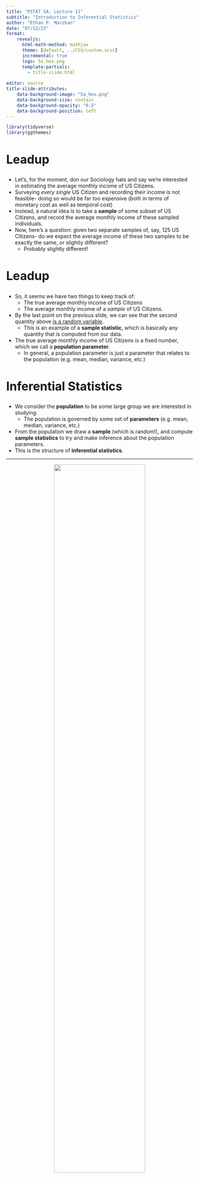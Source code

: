 ```yaml
---
title: "PSTAT 5A: Lecture 11"
subtitle: "Introduction to Inferential Statistics"
author: "Ethan P. Marzban"
date: "07/12/23"
format: 
    revealjs:
      html-math-method: mathjax
      theme: [default, ../CSS/custom.scss]
      incremental: true
      logo: 5a_hex.png
      template-partials:
        - title-slide.html
      
editor: source
title-slide-attributes:
    data-background-image: "5a_hex.png"
    data-background-size: contain
    data-background-opacity: "0.5"
    data-background-position: left
---
```


```r
library(tidyverse)
library(ggthemes)
```

## Leadup {style="font-size:32px"}

- Let's, for the moment, don our Sociology hats and say we're interested in estimating the average monthly income of US Citizens.
- Surveying *every* *single* US Citizen and recording their income is not feasible- doing so would be far too expensive (both in terms of monetary cost as well as temporal cost)
- Instead, a natural idea is to take a **sample** of some subset of US Citizens, and record the average monthly income of these sampled individuals. 
- Now, here's a question: given two separate samples of, say, 125 US Citizens- do we expect the average income of these two samples to be exactly the same, or slightly different?
    - Probably slightly different!

## Leadup {style="font-size:32px"}

- So, it seems we have two things to keep track of:
    - The true average monthly income of US Citizens
    - The average monthly income of a *sample* of US Citizens.
- By the last point on the previous slide, we can see that the second quantity above [is a random variable]{.underline}.
    - This is an example of a **sample statistic**, which is basically any quantity that is computed from our data.
- The true average monthly income of US Citizens is a fixed number, which we call a **population parameter**.
    - In general, a population parameter is just a parameter that relates to the population (e.g. mean, median, variance, etc.)



## Inferential Statistics {style="font-size:32px"}

- We consider the **population** to be some large group we are interested in studying.
    - The population is governed by some set of **parameters** (e.g. mean, median, variance, etc.)
- From the population we draw a **sample** (which is random!), and compute **sample statistics** to try and make inference about the population parameters. 
- This is the structure of **inferential statistics**.

---

:::{style="text-align:center"}
![](sampling_2.svg){width="70%"}
:::

## Parameter vs. Statistic {style="font-size:30px"}

- It is *extremely* important to be able to distinguish a *population parameter* from a *sample statistic*.
- There are a couple of ways to do this.
- The first is to consider the general structure of the situation: if a given quatntity is describing the *population*, then it must be a *population parameter*.
    - If, instead, it is describing a *sample*, then it must be a *sample statistic*.
- The other way to think about this is through randomness: remember that different samples correspond to different observed values of our sample statistic.
    - So, imagine asking yourself: "if I took a different sample, would this quantity change?" If so, then it is a sample statistic (or, more carefully, an observed instance of a sample statistic).

## Worked-Out Example

:::{.fragment}
::: callout-tip
## Worked-Out Example 1

:::{.nonincremental}
::: {style="font-size: 30px"}
A veterinarian wishes to determine the true proportion of all cats that suffer from FIV (Feline Immunodeficiency Virus). To that end, she takes a representative sample of 100 cats and finds that 3.2\% of cats in this sample have FIV.

a. Identify the population.
b. Identify the sample.
c. Identify the population parameter of interest.
d. Is the value of $3.2\%$ a population parameter, or an observed instance of a sample statistic?

:::
:::
:::
:::

## Solution {style="font-size:30px"}

a. the population is the set of all cats in the world, since we the veterinarian seeks to describe the prevalence of FIV among *all cats*.

b. In this context, the sample is the set of 100 cats the veterinarian examined.

c. The population parameter of interest is $p =$ "the true proportion of cats that suffer from FIV".

d. The value of 3.2\% is an observed instance of a **sample statistic**, because if the veterinarian had taken a *different* sample of 100 cats she likely would have observed a different proportion of FIV-positive cats.

    - If, instead, the problem stated that 3.2% of *all cats* have FIV, then this would be describing a *population parameter* as it is a statement about the *population*.


## Your Turn!
:::{.fragment}
::: callout-tip
## Exercise 1

:::{.nonincremental}
::: {style="font-size: 30px"}
A group of (slightly bored) college students would like to determine the true average amount of soda (in liters) in 1-liter soda bottles. To that effect, they purchase 12 different 1-liter soda bottles and find the average amount of soda in these 12 bottles is 0.98L.

a. Identify the population.
b. Identify the sample.
c. Identify the population parameter of interest.
d. Is the value of 0.98 a population parameter, or an observed instance of a sample statistic?

:::
:::
:::
:::

## Different Population Parameters {style="font-size:30px"}

- So far we've seen examples of two different population parameters:
    - A **population proportion**
    - A **population mean**
- Other population parameters exist! For instance, we could talk about the population *median*, the population *variance*, or even the population *IQR*.

- Up until now, I've been pretty vague about what "inferences" mean. This is because "making inferences" is a broad term!
- One part of making inferences is trying to **estimate** the value of a population parameter.
    - This process is called **parameter estimation**.

## Parameter Estimation {style="font-size:30px"}

- Both Worked-Out Example 1 and Exercise 1 were (implicitly) problems about parameter estimation.
    - In Worked-Out Example 1, the veterinarian wanted to *estimate* the true proportion of FIV-positive cats
    - In Exercise 1, the college students wanted to *estimate* the true average amount of soda in 1L soda bottles.
- In general, we use a sample statistic to estimate a population parameter. Some common estimators of some population parameters are:

---

:::{style="font-size:30px"}
| Parameter | Symbol | Estimator |
|:---------:|:------:|:---------:|
| Mean | $\mu$ | $\displaystyle \overline{X} = \frac{1}{n} \sum_{i=1}^{n} X_i$ <br /> (the sample mean) |
| Proportion | $p$ | $\widehat{P}$ <br /> (the sample proportion) |
| Variance | $\sigma^2$ | $\displaystyle s_x^2 = \frac{1}{n - 1} \sum_{i=1}^{n} (X_i - \overline{X})^2$ <br /> (the sample variance) |
| Std. Dev | $\sigma$ | $\displaystyle s_x = \sqrt{\frac{1}{n - 1} \sum_{i=1}^{n} (X_i - \overline{X})^2}$ <br /> (the sample std. dev.) |
:::

## A Wrench in the Spanner {style="font-size:30px"}

- Now, can anyone see a potential problem in using a sample statistic to estimate a population parameter?
    - That's right- the sample statistics are *random*!
    - For example, every time the veterinarian in Worked-Out Example 1 took a new sample of 100 cats she would obtain a different estimate for the true proportion of cats that have FIV.
    - So, we need some way to express the uncertainty that comes from the randomness of these sample statistics.

- To explore this, let's do a live demo using Python.
    - In the demo, I will *simulate* drawing several samples of 500 cats, recording the proportion of FIV-positive cats, and drawing the distribution of these sample proportions.

- By the way, the distribution of a sample statistic is called the **sampling distribution** of that statistic.

## Result {style="font-size:30px"}

- Before we summarize these results, we should introduce a bit of notation.
    - We let $\widehat{P}$, read "p-hat" denote the *random variable* that is the proportion of a hypothetical sample.
    - We let $\widehat{p}$ denote an *observed instance* of $\widehat{P}$; i.e. the sample proportion of a *particular* sample.
    
- With this notation in mind, we can see that the demo illustrated the following fact: $\widehat{P}$ is normally distributed!
    - It turns out that the expected value of $\widehat{P}$ is $p$, the true population proportion, and the standard deviation (which, in the context of estimation, is sometimes called the **standard error**) is
    $$ \sqrt{\frac{p(1 - p)}{n} } $$

## Central Limit Theorem for Proportions {style="font-size:30px"}

:::{.callout-important}
::: {style="font-size: 24px"}
If we have reasonably representative samples taken from a population with true proportion $p$ and let $\widehat{P}$ denote the sample proportion, then
$$ \widehat{P} \sim \mathcal{N}\left( p, \ \sqrt{ \frac{p(1 - p)}{n} } \right) $$
**provided that**

:::{.nonincremental}
1) $np \geq 10$
2) $n(1 - p) \geq 10$
:::
:::
:::

- The two conditions above are sometimes referred to as the **success-failure conditions**, and must be satisfied in order to invoke the Central Limit Theorem for Proportions (CLTP).
    - We'll talk a bit more about "reasonably representative" samples later in the course (time-permitting).

## Worked-Out Example {style="font-size:32px"}

:::{.fragment}
::: callout-tip
## Worked-Out Example 1

:::{.nonincremental}
::: {style="font-size: 30px"}
Suppose a recent study has revealed that 87\% of Americans are in favor of offering more healthy options at fast-food restaurants. A surveyor takes a representative sample of size 120 Americans, and records the proportion of these Americans that support offering more healthy options at fast-food restaurants.

a. Define the random variable of interest.
b. What is the probability that fewer than 90% of people in the sample support offering more healthy options at fast-food restaurants?
c. What is the probability that the proportion of people in the sample who support offering more healthy options at fast-food restaurants lies within 2\% of the true proportion of 87\%?

:::
:::
:::
:::

## Solutions {style="font-size:30px"}

a) Let $\widehat{P} =$ the proportion of Americans in the sample of size $n = 120$ that support offering more healthy options at fast-food restaurants.

## Solutions {style="font-size:28px"}

b) We would like to utilize the Central Limit Theorem for Proportions. First, we check:
    1) $np = (120) \cdot (0.87) = 104.4 \geq 10 \ \checkmark$
    2) $n(1 - p) = (120) \cdot (1 - 0.87) \approx 15.6 \geq 10 \ \checkmark$
    
    - Since both of the success-failure conditions are satisfied, we know that
$$ \widehat{P} \sim \mathcal{N}\left(0.87, \ \sqrt{\frac{0.87 \cdot (1 - 0.87)}{120}} \right) \sim \mathcal{N}\left(0.87, \ 0.031 \right) $$
and so
$$ \mathbb{P}(\widehat{P} \leq 0.9) = \mathbb{P}\left( \frac{\widehat{P} - 0.87}{0.031} \leq \frac{0.9 - 0.87}{0.031} \right) = \mathbb{P}\left( \frac{\widehat{P} - 0.87}{0.031} \leq 0.97 \right) $$
which equates to around $\boxed{0.8340 = 83.40\%}$

## Solutions {style="font-size:30px"}

c. We seek $\mathbb{P}(0.85 \leq \widehat{P} \leq 0.89)$. 
    - First, we write this as $\mathbb{P}(\widehat{P} \leq 0.89) - \mathbb{P}(\widehat{P} \leq 0.85)$
    - Next, we standardize:
    \begin{align*}
      z_1 & = \frac{0.89 - 0.87}{0.031} \approx 0.65   \\
      z_2 & = \frac{0.85 - 0.87}{0.031} \approx -0.65
    \end{align*}
    - Finally, we consult a table to see that the desired probability is
    $$ 0.7422 - 0.2578 = \boxed{0.4844 = 48.44\%} $$

## Your Turn!
:::{.fragment}
::: callout-tip
## Exercise 2

:::{.nonincremental}
::: {style="font-size: 30px"}
At a certain company, it is known that 65\% of employees are from underrepresented minorities (UMs). A representative sample of 80 employees is taken, and the proportion of people from UMs is recorded.

a. Define the random variable of interest, and use the notational convention introduced above.
b. What is the probability that greater than than 50% of people in the sample are from UMs?
c. What is the probability that the proportion of people in the sample who are from UMs lies within 5\% of the true proportion of 65\%?

:::
:::
:::
:::
